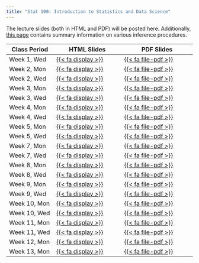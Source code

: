 ```yaml
---
title: "Stat 100: Introduction to Statistics and Data Science"
---
```


The lecture slides (both in HTML and PDF) will be posted here.  Additionally, [this page](https://mcconvil.github.io/stat100f23/inference_summary.html) contains summary information on various inference procedures.

::: column-screen-inset-right
| Class Period | HTML Slides                                                                      | PDF Slides                                                                            |
|------------------|--------------------------|----------------------------|
| Week 1, Wed  | [{{< fa display >}}](https://mcconvil.github.io/stat100f23/stat100_wk01wed.html) | [{{< fa file-pdf >}}](https://mcconvil.github.io/stat100f23/pdfs/stat100_wk01wed.pdf) |
| Week 2, Mon  | [{{< fa display >}}](https://mcconvil.github.io/stat100f23/stat100_wk02mon.html) | [{{< fa file-pdf >}}](https://mcconvil.github.io/stat100f23/pdfs/stat100_wk02mon.pdf) |
| Week 2, Wed  | [{{< fa display >}}](https://mcconvil.github.io/stat100f23/stat100_wk02wed.html) | [{{< fa file-pdf >}}](https://mcconvil.github.io/stat100f23/pdfs/stat100_wk02wed.pdf) |
| Week 3, Mon  | [{{< fa display >}}](https://mcconvil.github.io/stat100f23/stat100_wk03mon.html) | [{{< fa file-pdf >}}](https://mcconvil.github.io/stat100f23/pdfs/stat100_wk03mon.pdf) |
| Week 3, Wed  | [{{< fa display >}}](https://mcconvil.github.io/stat100f23/stat100_wk03wed.html) | [{{< fa file-pdf >}}](https://mcconvil.github.io/stat100f23/pdfs/stat100_wk03wed.pdf) |
| Week 4, Mon  | [{{< fa display >}}](https://mcconvil.github.io/stat100f23/stat100_wk04mon.html) | [{{< fa file-pdf >}}](https://mcconvil.github.io/stat100f23/pdfs/stat100_wk04mon.pdf) |
| Week 4, Wed  | [{{< fa display >}}](https://mcconvil.github.io/stat100f23/stat100_wk04wed.html) | [{{< fa file-pdf >}}](https://mcconvil.github.io/stat100f23/pdfs/stat100_wk04wed.pdf) |
| Week 5, Mon  | [{{< fa display >}}](https://mcconvil.github.io/stat100f23/stat100_wk05mon.html) | [{{< fa file-pdf >}}](https://mcconvil.github.io/stat100f23/pdfs/stat100_wk05mon.pdf) |
| Week 5, Wed  | [{{< fa display >}}](https://mcconvil.github.io/stat100f23/stat100_wk05wed.html) | [{{< fa file-pdf >}}](https://mcconvil.github.io/stat100f23/pdfs/stat100_wk05wed.pdf) |
| Week 7, Mon  | [{{< fa display >}}](https://mcconvil.github.io/stat100f23/stat100_wk07mon.html) | [{{< fa file-pdf >}}](https://mcconvil.github.io/stat100f23/pdfs/stat100_wk07mon.pdf) |
| Week 7, Wed  | [{{< fa display >}}](https://mcconvil.github.io/stat100f23/stat100_wk07wed.html) | [{{< fa file-pdf >}}](https://mcconvil.github.io/stat100f23/pdfs/stat100_wk07wed.pdf) |
| Week 8, Mon  | [{{< fa display >}}](https://mcconvil.github.io/stat100f23/stat100_wk08mon.html) | [{{< fa file-pdf >}}](https://mcconvil.github.io/stat100f23/pdfs/stat100_wk08mon.pdf) |
| Week 8, Wed  | [{{< fa display >}}](https://mcconvil.github.io/stat100f23/stat100_wk08wed.html) | [{{< fa file-pdf >}}](https://mcconvil.github.io/stat100f23/pdfs/stat100_wk08wed.pdf) |
| Week 9, Mon  | [{{< fa display >}}](https://mcconvil.github.io/stat100f23/stat100_wk09mon.html) | [{{< fa file-pdf >}}](https://mcconvil.github.io/stat100f23/pdfs/stat100_wk09mon.pdf) |
| Week 9, Wed  | [{{< fa display >}}](https://mcconvil.github.io/stat100f23/stat100_wk09wed.html) | [{{< fa file-pdf >}}](https://mcconvil.github.io/stat100f23/pdfs/stat100_wk09wed.pdf) |
| Week 10, Mon | [{{< fa display >}}](https://mcconvil.github.io/stat100f23/stat100_wk10mon.html) | [{{< fa file-pdf >}}](https://mcconvil.github.io/stat100f23/pdfs/stat100_wk10mon.pdf) |
| Week 10, Wed | [{{< fa display >}}](https://mcconvil.github.io/stat100f23/stat100_wk10wed.html) | [{{< fa file-pdf >}}](https://mcconvil.github.io/stat100f23/pdfs/stat100_wk10wed.pdf) |
| Week 11, Mon | [{{< fa display >}}](https://mcconvil.github.io/stat100f23/stat100_wk11mon.html) | [{{< fa file-pdf >}}](https://mcconvil.github.io/stat100f23/pdfs/stat100_wk11mon.pdf) |
| Week 11, Wed | [{{< fa display >}}](https://mcconvil.github.io/stat100f23/stat100_wk11wed.html) | [{{< fa file-pdf >}}](https://mcconvil.github.io/stat100f23/pdfs/stat100_wk11wed.pdf) |
| Week 12, Mon | [{{< fa display >}}](https://mcconvil.github.io/stat100f23/stat100_wk12mon.html) | [{{< fa file-pdf >}}](https://mcconvil.github.io/stat100f23/pdfs/stat100_wk12mon.pdf) |
| Week 13, Mon | [{{< fa display >}}](https://mcconvil.github.io/stat100f23/stat100_wk13mon.html) | [{{< fa file-pdf >}}](https://mcconvil.github.io/stat100f23/pdfs/stat100_wk13mon.pdf) |
:::
